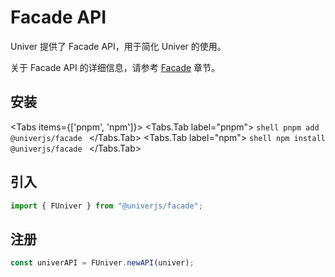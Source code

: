 
# Facade API

<BadgeGroup values={[UniverTypes.GENERAL]} value={UniverTypes.GENERAL} />

Univer 提供了 Facade API，用于简化 Univer 的使用。

关于 Facade API 的详细信息，请参考 [Facade](/guides/sheet/facade/facade) 章节。

## 安装

<Tabs items={['pnpm', 'npm']}>
  <Tabs.Tab label="pnpm">
    ```shell
    pnpm add @univerjs/facade
    ```
  </Tabs.Tab>
  <Tabs.Tab label="npm">
    ```shell
    npm install @univerjs/facade
    ```
  </Tabs.Tab>
</Tabs>

## 引入

```typescript
import { FUniver } from "@univerjs/facade";
```

## 注册

```typescript
const univerAPI = FUniver.newAPI(univer);
```
